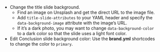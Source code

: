 * Change the title slide background.
  * Find an image on Unsplash and get the direct URL to the image file.
  * Add `title-slide-attributes` to your YAML header and specify the `data-background-image` attribute with the image's URL.
  * If it's a dark photo, you may want to change `data-background-color` to a dark color so that the slide uses a light font color.
* Edit Conclusion slide background color: Use the **brand.yml** shortcodes to change the color to `primary`.